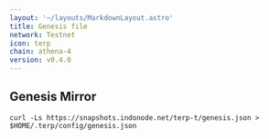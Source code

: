 ```yaml
---
layout: '~/layouts/MarkdownLayout.astro'
title: Genesis file
network: Testnet
icon: terp
chain: athena-4
version: v0.4.0
---
```

## Genesis Mirror

```
curl -Ls https://snapshots.indonode.net/terp-t/genesis.json > $HOME/.terp/config/genesis.json
```